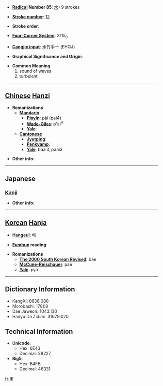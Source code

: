 * '''[[Wiktionary:Chinese radical index| Radical]] Number 85''': [[Wiktionary:Chinese radical index 水|水]]+9 strokes

* '''[[Wiktionary:Chinese total strokes index|Stroke number]]''': [[Wiktionary:Chinese total strokes index 12|12]]

* '''Stroke order''': 

* '''[[Wiktionary:Chinese four corner index|Four-Corner System]]''': 3115<sub>0</sub>

* '''[[Wiktionary:Chinese Cangjie index|Cangjie input]]''': 水竹手十 (EHQJ)

* '''Graphical Significance and Origin''': 

* '''Common Meaning'''
*#sound of waves
*# turbulent


----

== [[Chinese]] [[Hanzi]] ==

* '''Romanizations'''
** '''[[Mandarin]]'''
*** '''[[Pinyin]]''': pài (pai4)
*** '''[[Wade-Giles]]''': p'ai<sup>4</sup>
*** '''[[Yale]]''': 
** '''[[Cantonese]]'''
*** '''[[Jyutping]]''':
*** '''[[Penkyamp]]''': 
*** '''[[Yale]]''': baai3, paai3

* '''Other info''': 

----

==Japanese==
===[[Kanji]]===
{{kanji|on readings=[[はい]] (hai), [[へ]] (he)|kun readings=[[しみわたる]] (shimiwataru)}}

* '''Other info''':  

----

== [[Korean]] [[Hanja]] ==

* '''[[Hangeul]]''': 배

* '''[[Eumhun]] reading''': 

* '''Romanizations'''
** '''[[The 2000 South Korean Revised Romanization|The 2000 South Korean Revised]]''': bae
** '''[[McCune-Reischauer]]''': pae
** '''[[Yale]]''': pya

----

== Dictionary Information ==

* KangXi: 0636.080
* Morobashi: 17808
* Dae Jaweon: 1043.130
* Hanyu Da Zidian: 31679.020

== Technical Information ==

* '''Unicode''':
** Hex: 6E43
** Decimal: 28227
* '''Big5''':
** Hex: B4FB
** Decimal: 46331

[[fr:湃]]